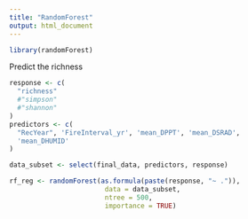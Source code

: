 ```yaml
---
title: "RandomForest"
output: html_document
---
```

```r
library(randomForest)
```
Predict the richness
```r

response <- c(
  "richness"
  #"simpson"
  #"shannon"
)
predictors <- c(
  "RecYear", 'FireInterval_yr', 'mean_DPPT', 'mean_DSRAD',
  'mean_DHUMID' 
)

data_subset <- select(final_data, predictors, response)

rf_reg <- randomForest(as.formula(paste(response, "~ .")),
                        data = data_subset,
                        ntree = 500,
                        importance = TRUE)
```



